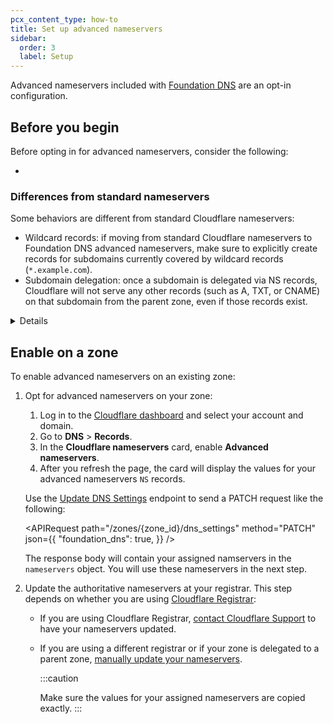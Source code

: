 ```yaml
---
pcx_content_type: how-to
title: Set up advanced nameservers
sidebar:
  order: 3
  label: Setup
---
```



Advanced nameservers included with [Foundation DNS](/dns/foundation-dns/) are an opt-in configuration.


## Before you begin

Before opting in for advanced nameservers, consider the following:

- <Render file="ns-advanced-vs-custom" />

### Differences from standard nameservers

Some behaviors are different from standard Cloudflare nameservers:
- Wildcard records: if moving from standard Cloudflare nameservers to Foundation DNS advanced nameservers, make sure to explicitly create records for subdomains currently covered by wildcard records (`*.example.com`).
- Subdomain delegation: once a subdomain is delegated via NS records, Cloudflare will not serve any other records (such as A, TXT, or CNAME) on that subdomain from the parent zone, even if those records exist.

<Details header="Example">

<Example>
DNS management for **example.com**
| **Type** | **Name** | **Content**               |
| -------- | -------- | ------------------------- |
| NS     | www      | ns1.externalhost.com     |
| NS     | www      | ns2.externalhost.com  |
| TXT    | www      | "5bb16e6b5a444eedb48ace40c471bcc9" |
| A     | www      | `192.0.2.1` |
</Example>

In this example, the TXT record and the A record for `www.example.com` will not be served.
</Details>

## Enable on a zone

To enable advanced nameservers on an existing zone:

1. Opt for advanced nameservers on your zone:

    <Tabs syncKey="dashPlusAPI"> <TabItem label="Dashboard">

    1. Log in to the [Cloudflare dashboard](https://dash.cloudflare.com/login) and select your account and domain.
    2. Go to **DNS** > **Records**.
    3. In the **Cloudflare nameservers** card, enable **Advanced nameservers**.
    4. After you refresh the page, the card will display the values for your advanced nameservers `NS` records.

    </TabItem> <TabItem label="API">

    Use the [Update DNS Settings](/api/resources/dns/subresources/settings/subresources/zone/methods/edit/) endpoint to send a PATCH request like the following:

  	<APIRequest
  	path="/zones/{zone_id}/dns_settings"
  	method="PATCH"
  	json={{
  		"foundation_dns": true,
  	}}
    />

    The response body will contain your assigned namservers in the `nameservers` object. You will use these nameservers in the next step.

    </TabItem> </Tabs>

2. Update the authoritative nameservers at your registrar. This step depends on whether you are using [Cloudflare Registrar](/registrar/):
   - If you are using Cloudflare Registrar, [contact Cloudflare Support](/support/contacting-cloudflare-support/) to have your nameservers updated.
   - If you are using a different registrar or if your zone is delegated to a parent zone, [manually update your nameservers](/dns/nameservers/update-nameservers/#specific-processes).

      :::caution

      Make sure the values for your assigned nameservers are copied exactly.
      :::
